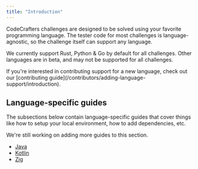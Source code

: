 ```yaml
---
title: "Introduction"
---
```


CodeCrafters challenges are designed to be solved using your favorite programming language. The tester code for most challenges is
language-agnostic, so the challenge itself can support any language.

We currently support Rust, Python & Go by default for all challenges. Other languages are in beta, and may not be supported for all challenges.

<Info>
  If you're interested in contributing support for a new language, check out our
  [contributing guide](/contributors/adding-language-support/introduction).
</Info>

## Language-specific guides

The subsections below contain language-specific guides that cover things like how to setup your local environment, how to add dependencies, etc.

<Note>We're still working on adding more guides to this section.</Note>

- [Java](/challenges/language-support/java)
- [Kotlin](/challenges/language-support/kotlin)
- [Zig](/challenges/language-support/zig)
